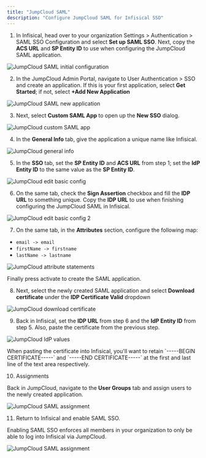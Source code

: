 ```yaml
---
title: "JumpCloud SAML"
description: "Configure JumpCloud SAML for Infisical SSO"
---
```


1. In Infisical, head over to your organization Settings > Authentication > SAML SSO Configuration and select **Set up SAML SSO**.
   Next, copy the **ACS URL** and **SP Entity ID** to use when configuring the JumpCloud SAML application.

![JumpCloud SAML initial configuration](../../../images/sso/jumpcloud/init-config.png)

2. In the JumpCloud Admin Portal, navigate to User Authentication > SSO and create an application. If this is your first application, select **Get Started**;
   if not, select **+Add New Application**

![JumpCloud SAML new application](../../../images/sso/jumpcloud/new-application.png)

3. Next, select **Custom SAML App** to open up the **New SSO** dialog.

![JumpCloud custom SAML app](../../../images/sso/jumpcloud/custom-saml-app.png)

4. In the **General Info** tab, give the application a unique name like Infisical.

![JumpCloud general info](../../../images/sso/jumpcloud/general-info.png)

5. In the **SSO** tab, set the **SP Entity ID** and **ACS URL** from step 1; set the **IdP Entity ID** to the same value as the **SP Entity ID**.

![JumpCloud edit basic config](../../../images/sso/jumpcloud/edit-basic-config.png)

6. On the same tab, check the **Sign Assertion** checkbox and fill the **IDP URL** to something unique.
   Copy the **IDP URL** to use when finishing configuring the JumpCloud SAML in Infisical.

![JumpCloud edit basic config 2](../../../images/sso/jumpcloud/edit-basic-config-2.png)

7. On the same tab, in the **Attributes** section, configure the following map:

- `email -> email`
- `firstName -> firstname`
- `lastName -> lastname`

![JumpCloud attribute statements](../../../images/sso/jumpcloud/attribute-statements.png)

Finally press activate to create the SAML application.

8. Next, select the newly created SAML application and select **Download certificate** under the **IDP Certificate Valid** dropdown

![JumpCloud download certificate](../../../images/sso/jumpcloud/download-saml-certificate.png)

9. Back in Infisical, set the **IDP URL** from step 6 and the **IdP Entity ID** from step 5. Also, paste the certificate from the previous step.

![JumpCloud IdP values](../../../images/sso/jumpcloud/idp-values.png)

<Note>
  When pasting the certificate into Infisical, you'll want to retain `-----BEGIN
  CERTIFICATE-----` and `-----END CERTIFICATE-----` at the first and last line
  of the text area respectively.
</Note>

10. Assignments

Back in JumpCloud, navigate to the **User Groups** tab and assign users to the newly created application.

![JumpCloud SAML assignment](../../../images/sso/jumpcloud/assignment.png)

11. Return to Infisical and enable SAML SSO.

Enabling SAML SSO enforces all members in your organization to only be able to log into Infisical via JumpCloud.

![JumpCloud SAML assignment](../../../images/sso/jumpcloud/enable-saml.png)
